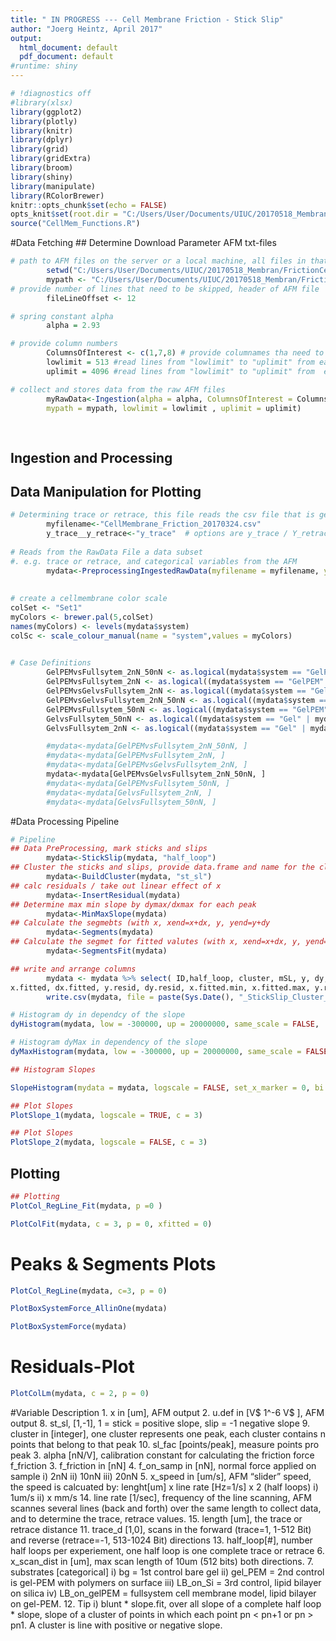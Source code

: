 ---
title: " IN PROGRESS --- Cell Membrane Friction - Stick Slip"
author: "Joerg Heintz, April 2017"
output:
  html_document: default
  pdf_document: default
#runtime: shiny
---

```{r setup, include=FALSE}
# !diagnostics off
#library(xlsx)
library(ggplot2)
library(plotly)
library(knitr)
library(dplyr)
library(grid)
library(gridExtra)
library(broom)
library(shiny)
library(manipulate)
library(RColorBrewer)
knitr::opts_chunk$set(echo = FALSE)
opts_knit$set(root.dir = "C:/Users/User/Documents/UIUC/20170518_Membran/FrictionCellMembranes/FrictionCellMembranes")
source("CellMem_Functions.R")
```

#Data Fetching 
## Determine Download Parameter AFM txt-files
```{r, echo = TRUE,  eval=TRUE, results = "hide"}
# path to AFM files on the server or a local machine, all files in that folder will be read
        setwd("C:/Users/User/Documents/UIUC/20170518_Membran/FrictionCellMembranes/FrictionCellMembranes")
        mypath <- "C:/Users/User/Documents/UIUC/20170518_Membran/FrictionCellMembranes/FrictionCellMembranes/02_Data"  
# provide number of lines that need to be skipped, header of AFM file
        fileLineOffset <- 12 

# spring constant alpha
        alpha = 2.93

# provide column numbers
        ColumnsOfInterest <- c(1,7,8) # provide columnames tha need to be read in. predefined is x, y-trace, y-retrace
        lowlimit = 513 #read lines from "lowlimit" to "uplimit" from each AFT txt file
        uplimit = 4096 #read lines from "lowlimit" to "uplimit" from  each AFT txt file

# collect and stores data from the raw AFM files 
        myRawData<-Ingestion(alpha = alpha, ColumnsOfInterest = ColumnsOfInterest, fileLineOffset = fileLineOffset,
        mypath = mypath, lowlimit = lowlimit , uplimit = uplimit)
        
        
```


## Ingestion and Processing

## Data Manipulation for Plotting
```{r, echo = TRUE, eval = TRUE, results="hide"}
# Determining trace or retrace, this file reads the csv file that is generated in the "Ingestion" function
        myfilename<-"CellMembrane_Friction_20170324.csv"
        y_trace__y_retrace<-"y_trace"  # options are y_trace / Y_retrace
      
# Reads from the RawData File a data subset
#. e.g. trace or retrace, and categorical variables from the AFM
        mydata<-PreprocessingIngestedRawData(myfilename = myfilename, y_trace__y_retrace = y_trace__y_retrace)
        
        
# create a cellmembrane color scale
colSet <- "Set1"
myColors <- brewer.pal(5,colSet)
names(myColors) <- levels(mydata$system)
colSc <- scale_colour_manual(name = "system",values = myColors)

        
# Case Definitions
        GelPEMvsFullsytem_2nN_50nN <- as.logical(mydata$system == "GelPEM" | mydata$system == "FullSystem")
        GelPEMvsFullsytem_2nN <- as.logical((mydata$system == "GelPEM" | mydata$system == "FullSystem") & mydata$f_on_samp == "2nN")
        GelPEMvsGelvsFullsytem_2nN <- as.logical((mydata$system == "GelPEM" | mydata$system == "FullSystem" | mydata$system == "Gel") &  mydata$f_on_samp == "2nN")
        GelPEMvsGelvsFullsytem_2nN_50nN <- as.logical((mydata$system == "GelPEM" | mydata$system == "FullSystem" | mydata$system == "Gel"))
        GelPEMvsFullsytem_50nN <- as.logical((mydata$system == "GelPEM" | mydata$system == "FullSystem") & mydata$f_on_samp == "50nN")
        GelvsFullsytem_50nN <- as.logical((mydata$system == "Gel" | mydata$system == "FullSystem") & mydata$f_on_samp == "50nN")
        GelvsFullsytem_2nN <- as.logical((mydata$system == "Gel" | mydata$system == "FullSystem") & mydata$f_on_samp == "2nN")

        #mydata<-mydata[GelPEMvsFullsytem_2nN_50nN, ]
        #mydata<-mydata[GelPEMvsFullsytem_2nN, ]
        #mydata<-mydata[GelPEMvsGelvsFullsytem_2nN, ]
        mydata<-mydata[GelPEMvsGelvsFullsytem_2nN_50nN, ]
        #mydata<-mydata[GelPEMvsFullsytem_50nN, ]
        #mydata<-mydata[GelvsFullsytem_2nN, ]
        #mydata<-mydata[GelvsFullsytem_50nN, ]
```


#Data Processing Pipeline
```{r, eval = TRUE, echo = TRUE, fig.width=10, fig.height=18, results = "hide"}
# Pipeline
## Data PreProcessing, mark sticks and slips
        mydata<-StickSlip(mydata, "half_loop")
## Cluster the sticks and slips, provide data.frame and name for the cluster variable
        mydata<-BuildCluster(mydata, "st_sl")
## calc residuals / take out linear effect of x
        mydata<-InsertResidual(mydata)
## Determine max min slope by dymax/dxmax for each peak
        mydata<-MinMaxSlope(mydata)
## Calculate the segmebts (with x, xend=x+dx, y, yend=y+dy 
        mydata<-Segments(mydata)
## Calculate the segmet for fitted valutes (with x, xend=x+dx, y, yend=y+dy 
        mydata<-SegmentsFit(mydata)

## write and arrange columns
        mydata <- mydata %>% select( ID,half_loop, cluster, mSL, y, dy, dymax, x, dx, dxmax,  reg.slope, reg.intercept,
x.fitted, dx.fitted, y.resid, dy.resid, x.fitted.min, x.fitted.max, y.resid.min, y.resid.max, dx.fitted.max, dy.resid.max, slope.fit, alpha, slope,  st_sl, xmin:ymax, f_on_samp, system, trace_d,  line_rate, length, tip, date)
        write.csv(mydata, file = paste(Sys.Date(), "_StickSlip_Cluster_Slope_Segments_", myfilename), row.names = FALSE )

```

```{r, eval = TRUE, echo = FALSE, fig.show = "asis", fig.width=10, fig.height=5, result = "hide"}
# Histogram dy in dependcy of the slope
dyHistogram(mydata, low = -300000, up = 20000000, same_scale = FALSE,  bi =500, set_x_marker = 0, colS = colSet)
```
```{r, eval = TRUE, echo = FALSE, fig.show = "asis", fig.width=14, fig.height=8, result = "hide"}
# Histogram dyMax in dependency of the slope
dyMaxHistogram(mydata, low = -300000, up = 20000000, same_scale = FALSE,  bi =500, set_x_marker = 0, colS = colSet)
```


```{r, eval = TRUE, echo = TRUE, fig.width=15, fig.height=5}
## Histogram Slopes

SlopeHistogram(mydata = mydata, logscale = FALSE, set_x_marker = 0, bi = 1000, low = -2000000, up = 2000000, pr = 0, w = 3, h = 1, colS = colSet)
```


```{r, eval = TRUE, echo = TRUE, fig.width=10, fig.height=5}
## Plot Slopes
PlotSlope_1(mydata, logscale = TRUE, c = 3)
```


```{r, eval = TRUE, echo = TRUE, fig.width=10, fig.height=4}
## Plot Slopes
PlotSlope_2(mydata, logscale = FALSE, c = 3)
```


## Plotting
```{r, eval = TRUE, echo = TRUE, fig.width=10, fig.height=18}
## Plotting
PlotCol_RegLine_Fit(mydata, p =0 )
```


```{r, echo = TRUE, eval = TRUE, fig.width=10, fig.height=18}
PlotColFit(mydata, c = 3, p = 0, xfitted = 0)
```

# Peaks & Segments Plots
```{r, echo = TRUE, eval = TRUE, fig.width=10, fig.height=18}
PlotCol_RegLine(mydata, c=3, p = 0)
```


```{r, eval = TRUE, echo = TRUE, fig.width=6, fig.height=5}
PlotBoxSystemForce_AllinOne(mydata)
```


```{r, eval = TRUE, echo = TRUE, fig.width=13, fig.height=5}
PlotBoxSystemForce(mydata)
```

# Residuals-Plot
```{r, eval = TRUE, echo = TRUE, fig.width=10, fig.height=22}
PlotColLm(mydata, c = 2, p = 0)
```



#Variable Description
1. x in [um], AFM output
2. u.def in [V$ 1\times10^-6 V$ ], AFM output
8. st_sl, [1,-1], 1 = stick = positive slope, slip = -1 negative slope
9. cluster in [integer], one cluster represents one peak, each cluster contains n points that belong to that peak
10. sl_fac [points/peak], measure points pro peak 
3. alpha [nN/V], calibration constant for calculating the friction force f_friction
3. f_friction in [nN]
4. f_on_samp in [nN], normal force applied on sample
    i) 2nN
    ii) 10nN
    iii) 20nN
5. x_speed in [um/s], AFM "slider" speed, the speed is calcuated by: lenght[um] x line rate [Hz=1/s] x 2 (half loops)
    i) 1um/s
    ii) x mm/s
14. line rate [1/sec], frequency of the line scanning, AFM scannes several lines (back and forth) over the same length to collect data, and to determine the trace, retrace values. 
15. length [um], the trace or retrace distance
11. trace_d [1,0], scans in the forward (trace=1, 1-512 Bit) and reverse (retrace=-1, 513-1024 Bit) directions
13. half_loop[#], number half loops per experiement, one half loop is one complete trace or retrace
6. x_scan_dist in [um], max scan length of 10um (512 bits) both directions. 
7. substrates [categorical]
    i) bg = 1st control bare gel
    ii) gel_PEM = 2nd control is gel-PEM with polymers on surface
    iii) LB_on_Si = 3rd control, lipid bilayer on silica
    iv) LB_on_gelPEM = fullsystem cell membrane model, lipid bilayer on gel-PEM. 
12. Tip
    i) blunt
* slope.fit, over all slope of a complete half loop 
* slope, slope of a cluster of points in which each point  pn < pn+1 or pn > pn1. A cluster is line with positive or negative slope. 







